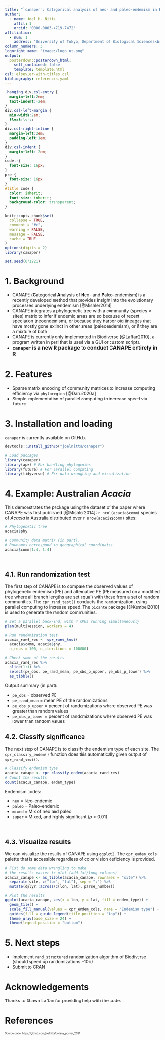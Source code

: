 ```yaml
---
title: "`canaper`: Categorical analysis of neo- and paleo-endemism in R"
author:
  - name: Joel H. Nitta
    affil: 1
    orcid: '0000-0003-4719-7472'
affiliation:
  - num: 1
    address: "University of Tokyo, Department of Biological Sciences<br>✉️ joelnitta@gmail.com<br>🌍 https://joelnitta.com<p style='font-size:60px'>Check out the repo: https://github.com/joelnitta/canaper</p>"
column_numbers: 3
logoright_name: "images/logo_ut.png"
output: 
  posterdown::posterdown_html:
    self_contained: false
    template: template.html
csl: elsevier-with-titles.csl
bibliography: references.yaml
---
```


```css
.hanging div.csl-entry {
  margin-left:2em;
  text-indent:-2em;
}
div.csl-left-margin {
  min-width:2em;
  float:left;
}
div.csl-right-inline {
  margin-left:2em;
  padding-left:1em;
}
div.csl-indent {
  margin-left: 2em;
}
code.r{
  font-size: 16px;
}
pre {
  font-size: 16px
}
#title code {
  color: inherit;
  font-size: inherit;
  background-color: transparent;
}
```

```r
knitr::opts_chunk$set(
  collapse = TRUE,
  comment = "#>",
  warning = FALSE,
  message = FALSE,
  cache = TRUE
)
options(digits = 2)
library(canaper)

set.seed(071221)
```

# 1. Background

* CANAPE (**C**ategorical **A**nalysis of **N**eo- and **P**aleo-endemism) is a recently developed method that provides insight into the evolutionary processes underlying endemism [@Mishler2014]
* CANAPE integrates a phylogenetic tree with a community (species × sites) matrix to infer if endemic areas are so because of recent speciation (neoendemism), or because they harbor old lineages that have mostly gone extinct in other areas (paleoendemism), or if they are a mixture of both
* CANAPE is currently only implemented in Biodiverse [@Laffan2010], a program written in perl that is used via a GUI or custom scripts.
* <span style='font-size:120%'>**`canaper` is a new R package to conduct CANAPE entirely in R**</span>

# 2. Features

* Sparse matrix encoding of community matrices to increase computing efficiency via `phyloregion` [@Daru2020a]
* Simple implementation of parallel computing to increase speed via `future`

# 3. Installation and loading

`canaper` is currently available on GitHub.

```r
devtools::install_github("joelnitta/canaper")
```

```r
# Load packages
library(canaper)
library(ape) # For handling phylogenies
library(future) # For parallel computing
library(tidyverse) # For data wrangling and visualization
```

# 4. Example: Australian *Acacia*

This demonstrates the package using the dataset of the paper where CANAPE was first published [@Mishler2014]: `r ncol(acacia$comm)` species of *Acacia* in Australia distributed over `r nrow(acacia$comm)` sites:

```r
# Phylogenetic tree
acacia$phy

# Community data matrix (in part). 
# Rownames correspond to geographical coordinates
acacia$comm[1:4, 1:4]
```
<br>

## 4.1. Run randomization test

The first step of CANAPE is to compare the observed values of phylogenetic endemism (PE) and alternative PE (PE measured on a modified tree where all branch lengths are set equal) with those from a set of random communities. The `cpr_rand_test()` conducts the randomization, using parallel computing to increase speed. The `picante` package [@Kembel2010] is used to generate the random communities.

```r
# Set a parallel back-end, with 4 CPUs running simultaneously
plan(multisession, workers = 4)

# Run randomization test
acacia_rand_res <- cpr_rand_test(
  acacia$comm, acacia$phy, 
  n_reps = 100, n_iterations = 100000)

# Check some of the results
acacia_rand_res %>%
  slice(1:3) %>%
  select(pe_obs, pe_rand_mean, pe_obs_p_upper, pe_obs_p_lower) %>%
  as_tibble()
```

Output summary (in part):

* `pe_obs` = observed PE
* `pe_rand_mean` = mean PE of the randomizations
* `pe_obs_p_upper` = percent of randomizations where observed PE was greater than random values
* `pe_obs_p_lower` = percent of randomizations where observed PE was lower than random values

## 4.2. Classify significance

The next step of CANAPE is to classify the endemism type of each site. The `cpr_classify_endem()` function does this automatically given output of `cpr_rand_test()`.

```r
# Classify endemism type
acacia_canape <- cpr_classify_endem(acacia_rand_res)
# Count the results
count(acacia_canape, endem_type)
```

Endemism codes:

* `neo` = Neo-endemic
* `paleo` = Paleo-endemic
* `mixed` = Mix of neo and paleo
* `super` = Mixed, and highly significant (*p* < 0.01)

<br>

## 4.3. Visualize results

We can visualize the results of CANAPE using `ggplot2`. The `cpr_endem_cols` palette that is accessible regardless of color vision deficiency is provided.

```r
# Fist do some data wrangling to make 
# the results easier to plot (add lat/long columns)
acacia_canape <- as_tibble(acacia_canape, rownames = "site") %>% 
  separate(site, c("lon", "lat"), sep = ":") %>% 
  mutate(dplyr::across(c(lon, lat), parse_number))

# Plot the results
ggplot(acacia_canape, aes(x = lon, y = lat, fill = endem_type)) + 
  geom_tile() +
  scale_fill_manual(values = cpr_endem_cols, name = "Endemism type") +
  guides(fill = guide_legend(title.position = "top")) +
  theme_gray(base_size = 24) +
  theme(legend.position = "bottom")
```

# 5. Next steps

* Implement `rand_structured` randomization algorithm of Biodiverse (should speed up randomizations ~10×)
* Submit to CRAN

# Acknowledgements

Thanks to Shawn Laffan for providing help with the code.

# References

<span style='font-size:60%'><div id="refs"></div></span> 

<span style='font-size:100%'>Source code: https://github.com/joelnitta/botany_poster_2021</span> 
